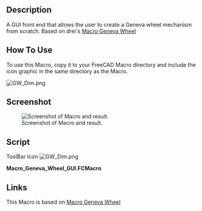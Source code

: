 <languages/>
{{Macro
|Name=Geneva Wheel GUI
|Icon=GW_Dim.png
|Description=A GUI front end that allows the user to create a Geneva wheel mechanism from scratch. Based on drei's [[Macro Geneva Wheel|Macro Geneva Wheel]]
|Author=quick61
|Version=1.0
|Date=2014-09-21
|FCVersion=All
|Download=[https://wiki.freecad.org/images/8/8d/GW_Dim.png ToolBar Icon]
}}

==Description==

A GUI front end that allows the user to create a Geneva wheel  mechanism from scratch. Based on drei's [[Macro Geneva Wheel|Macro Geneva Wheel]]

==How To Use==

To use this Macro, copy it to your FreeCAD Macro directory and include the icon graphic in the same directory as the Macro.

[[File:GW_Dim.png]]
{{Caption|Copy and include this graphic with the macro.}}

==Screenshot==

[[File:New GW GUI.png|Screenshot of Macro and result.]]

==Script==

ToolBar Icon [[Image:GW_Dim.png]]

'''Macro_Geneva_Wheel_GUI.FCMacro'''

{{MacroCode|code=
<nowiki>
#Creation of a Geneva Wheel with Parametric values  By: Isaac Ayala (drei) & Mark Stephen (quick61)
#This Macro creates the main parts of a Geneva Wheel Mechanism 

#It depends on six values that must be altered in the following code
#The variables are a, b, n, p, t and h.

#Definition for each variable
#    Input
#a = Drive Crank Radius
#b = Geneva Wheel Radius
#p = Drive Pin Radius
#t = Geneva Wheel Tolerance
#h = Geneva Wheel Height 
#n = Driven Slot Quantity
#    Output
#c = Distance Between Centers
#s = Slot Center Width
#w = Slot Width
#y = Stop Arc Radius
#z = Stop Disc Radius
#v = Clearance Arc

#Please note that you can alter the code so it depends on five values exclusively
#Just replace c, and either a or b with the following
#    Keep value for a
#c = a/math.sin(math.pi/n)
#b = math.sqrt((math.pow(c,2))-(math.pow(a,2)))
#    Keep value for b
#c = b/math.cos(math.pi/n)
#a = math.sqrt((math.pow(c,2))-(math.pow(b,2)))

from __future__ import division
import math
from FreeCAD import Base
from PySide import QtGui, QtCore
from PySide.QtGui import QApplication, QDialog, QMainWindow
import Part
import Draft
class p():


   def Ggear(self):

      try:
         #Inputs
         a = float(self.dCr.text())
         #b = float(self.gWr.text())
         p = float(self.dPd.text())
         t = float(self.gWt.text())
         h = float(self.gWh.text())
         n = float(self.gWn.text())

         #Outputs
         #c = math.sqrt(pow(a,2) + pow(b,2))
         c = a/math.sin(math.pi/n)
         b = math.sqrt((math.pow(c,2))-(math.pow(a,2)))
         s = a + b - c
         w = p + t
         y = a - (3 * p)
         z = y - t
         v = (b * z)/a
         m = math.sqrt((v**2)+(z**2)) # Solves for location of clearance cut axis

         #    Create the Drive Crank (Will be placed on the origin)
         driveCrank = Part.makeCylinder(z, h)
         #driveCrank.translate(Base.Vector(0,0,0))

         #genevaWheelClearanceCut = Part.makeCylinder(b, h)
         #genevaWheelClearanceCut.translate(Base.Vector(-c,0,0))

         genevaWheelClearanceCut = Part.makeCylinder(v, h)
         genevaWheelClearanceCut.translate(Base.Vector(-m,0,0))

         driveCrank = driveCrank.cut(genevaWheelClearanceCut)

         driveCrankBase = Part.makeCylinder((a+(2*p)), h)
         driveCrankBase.translate(Base.Vector(0,0,-h))

         driveCrank = driveCrank.fuse(driveCrankBase)

         drivePin = Part.makeCylinder(p,h)
         drivePin.translate(Base.Vector(-a,0,0))

         driveCrank = driveCrank.fuse(drivePin)

         #    Create the Geneva  Wheel (Will be placed on the x-axis on the left side)
         genevaWheel = Part.makeCylinder(b,h)
         genevaWheel.translate(Base.Vector(-c,0,0))

         stopArc = Part.makeCylinder(y, h)
         stopArc.rotate(Base.Vector(-c,0,0),Base.Vector(0,0,1),(180/n))

         for i in range(int(n)):
            stopArc.rotate(Base.Vector(-c,0,0),Base.Vector(0,0,1),(360/n))
            genevaWheel = genevaWheel.cut(stopArc)

         slotLength = Part.makeBox(s,(2*w),h)
         slotLength.translate(Base.Vector(-a,-w,0))

         slotRadius = Part.makeCylinder(w,h)
         slotRadius.translate(Base.Vector(-a,0,0))

         slot=slotLength.fuse(slotRadius)

         for i in range(int(n)):
            slot.rotate(Base.Vector(-c,0,0),Base.Vector(0,0,1),(360/n))
            genevaWheel = genevaWheel.cut(slot)

         #    Display Result

         Part.show(driveCrank)
         Part.show(genevaWheel)

      except:
         FreeCAD.Console.PrintError("Unable to complete task. Please recheck your data entries.")

      self.close()

   def close(self):
      self.dialog.hide()

   def __init__(self):
      self.dialog = None

      self.dialog = QtGui.QDialog()
      self.dialog.resize(240,100)

      self.dialog.setWindowTitle("Geneva Wheel Macro")
      la = QtGui.QVBoxLayout(self.dialog)

      DCR = QtGui.QLabel("Drive Crank Radius ( A )")
      la.addWidget(DCR)
      self.dCr = QtGui.QLineEdit()
      la.addWidget(self.dCr)

      #GWR = QtGui.QLabel("Geneva Wheel Radius ( B )")
      #la.addWidget(GWR)
      #self.gWr = QtGui.QLineEdit()
      #la.addWidget(self.gWr)

      DPD = QtGui.QLabel("Drive Pin Radius ( C )")
      la.addWidget(DPD)
      self.dPd = QtGui.QLineEdit()
      la.addWidget(self.dPd)

      GWT = QtGui.QLabel("Geneva Wheel Tolerance ( D )")
      la.addWidget(GWT)
      self.gWt = QtGui.QLineEdit()
      la.addWidget(self.gWt)

      GWH = QtGui.QLabel("Geneva Wheel Height")
      la.addWidget(GWH)
      self.gWh = QtGui.QLineEdit()
      la.addWidget(self.gWh)

      GWN = QtGui.QLabel("Driven Slot Quantity")
      la.addWidget(GWN)
      self.gWn = QtGui.QLineEdit()
      la.addWidget(self.gWn)

      #
      # - Include graphic image in dialog window - 
      #
      # Insure that image is in the same directory as this Macro.
      # Image should be available from same source as Macro.
      #
  
      import os
      macro_dir = os.path.dirname(__file__)
      self.PiX = QtGui.QLabel()
      self.PiX.setPixmap(os.path.join(macro_dir, "GW_Dim.png"))

      hbox = QtGui.QHBoxLayout()
      hbox.addStretch()
      hbox.addWidget(self.PiX)
      hbox.addStretch()
      
      la.addSpacing(15)
      la.addLayout(hbox)
      la.addSpacing(15)

      # - End Image layout -

      okbox = QtGui.QDialogButtonBox(self.dialog)
      okbox.setOrientation(QtCore.Qt.Horizontal)
      okbox.setStandardButtons(QtGui.QDialogButtonBox.Cancel|QtGui.QDialogButtonBox.Ok)
      la.addWidget(okbox)
      QtCore.QObject.connect(okbox, QtCore.SIGNAL("accepted()"), self.Ggear)
      QtCore.QObject.connect(okbox, QtCore.SIGNAL("rejected()"), self.close)
      QtCore.QMetaObject.connectSlotsByName(self.dialog)
      self.dialog.show()
      self.dialog.exec_()

p()
</nowiki>
}}


==Links==

This Macro is based on [[Macro Geneva Wheel|Macro Geneva Wheel]]
{{clear}}